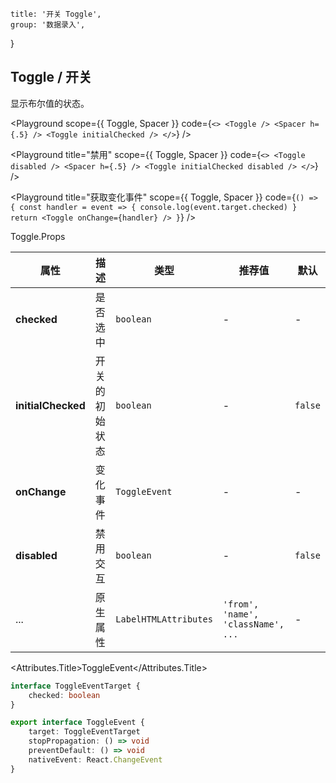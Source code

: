
	title: '开关 Toggle',
	group: '数据录入',
}

## Toggle / 开关

显示布尔值的状态。

<Playground
	scope={{ Toggle, Spacer }}
	code={`
<>
  <Toggle />
  <Spacer h={.5} />
  <Toggle initialChecked />
</>
`}
/>

<Playground
	title="禁用"
	scope={{ Toggle, Spacer }}
	code={`
<>
  <Toggle disabled />
  <Spacer h={.5} />
  <Toggle initialChecked disabled />
</>
`}
/>

<Playground
	title="获取变化事件"
	scope={{ Toggle, Spacer }}
	code={`
() => {
  const handler = event => {
    console.log(event.target.checked)
  }
  return <Toggle onChange={handler} />
}
`}
/>

<Attributes edit="/pages/zh-cn/components/toggle.mdx">
<Attributes.Title>Toggle.Props</Attributes.Title>

| 属性               | 描述           | 类型                  | 推荐值                             | 默认    |
| ------------------ | -------------- | --------------------- | ---------------------------------- | ------- |
| **checked**        | 是否选中       | `boolean`             | -                                  | -       |
| **initialChecked** | 开关的初始状态 | `boolean`             | -                                  | `false` |
| **onChange**       | 变化事件       | `ToggleEvent`         | -                                  | -       |
| **disabled**       | 禁用交互       | `boolean`             | -                                  | `false` |
| ...                | 原生属性       | `LabelHTMLAttributes` | `'from', 'name', 'className', ...` | -       |

<Attributes.Title>ToggleEvent</Attributes.Title>

```ts
interface ToggleEventTarget {
	checked: boolean
}

export interface ToggleEvent {
	target: ToggleEventTarget
	stopPropagation: () => void
	preventDefault: () => void
	nativeEvent: React.ChangeEvent
}
```

</Attributes>

